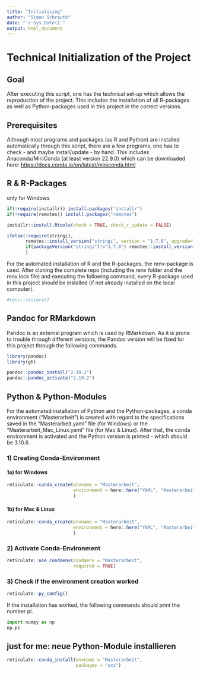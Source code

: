 ```yaml
---
title: "Initializing"
author: "Simon Schrauth"
date: "`r Sys.Date()`"
output: html_document
---
```


# Technical Initialization of the Project

## Goal

After executing this script, one has the technical set-up which allows the reproduction of the project. This includes the installation of all R-packages as well as Python-packages used in this project in the correct versions.

## Prerequisites

Although most programs and packages (as R and Python) are installed automatically through this script, there are a few programs, one has to check - and maybe install/update - by hand. This includes Anaconda/MiniConda (at least version 22.9.0) which can be downloaded here: <https://docs.conda.io/en/latest/miniconda.html>

## R & R-Packages

only for Windows
```r
if(!require(installr)) install.packages("installr")
if(!require(remotes)) install.packages("remotes")

installr::install.Rtools(check = TRUE, check_r_update = FALSE)

ifelse(!require(stringi),
       remotes::install_version("stringi", version = "1.7.8", upgrade="never"),
       if(packageVersion("stringi")!="1.7.8") remotes::install_version("stringi", version = "1.7.8", upgrade="never")
       )
```


For the automated installation of R and the R-packages, the renv-package is used. After cloning the complete repo (including the renv folder and the renv.lock file) and executing the following command, every R-package used in this project should be installed (if not already installed on the local computer).

```r
#renv::restore()
```

## Pandoc for RMarkdown

Pandoc is an external program which is used by RMarkdown. As it is prone to trouble through different versions, the Pandoc version will be fixed for this project through the following commands.

```r
library(pandoc)
library(gh)

pandoc::pandoc_install("2.19.2")
pandoc::pandoc_activate("2.19.2")
```

## Python & Python-Modules

For the automated installation of Python and the Python-packages, a conda environment ("Masterarbeit") is created with regard to the specifications saved in the "Masterarbeit.yaml" file (for Windows) or the "Masterarbeit_Mac_Linux.yaml" file (for Mac & Linux). After that, the conda environment is activated and the Python version is printed - which should be 3.10.6.

### 1) Creating Conda-Environment

#### 1a) for Windows
```r
reticulate::conda_create(envname = "Masterarbeit",
                         environment = here::here("YAML", "Masterarbeit_short.yaml")
                         )
```

#### 1b) for Mac & Linux
```r
reticulate::conda_create(envname = "Masterarbeit",
                         environment = here::here("YAML", "Masterarbeit_short_Mac_Linux.yaml")
                         )
```

### 2) Activate Conda-Environment
```r
reticulate::use_condaenv(condaenv = "Masterarbeit", 
                         required = TRUE)


```

### 3) Check if the environment creation worked

```r
reticulate::py_config()
```

If the installation has worked, the following commands should print the number pi.
```python
import numpy as np
np.pi
```

## just for me: neue Python-Module installieren

```r
reticulate::conda_install(envname = "Masterarbeit",
                          packages = "xxx")
```

